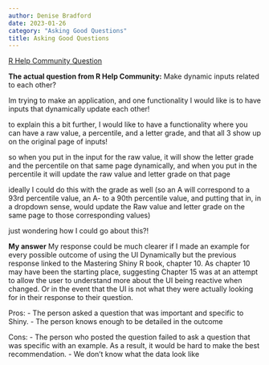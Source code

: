 ```yaml
---
author: Denise Bradford
date: 2023-01-26
category: "Asking Good Questions"
title: Asking Good Questions
---
```


[R Help Community Question]( https://community.rstudio.com/t/make-ui-inputs-that-dynamically-update-with-each-other/158270?u=drb1112)

**The actual question from R Help Community:**
Make dynamic inputs related to each other?

Im trying to make an application, and one functionality I would like is to have inputs that dynamically update each other!

to explain this a bit further, I would like to have a functionality where you can have a raw value, a percentile, and a letter grade, and that all 3 show up on the original page of inputs!

so when you put in the input for the raw value, it will show the letter grade and the percentile on that same page dynamically, and when you put in the percentile it will update the raw value and letter grade on that page

ideally I could do this with the grade as well (so an A will correspond to a 93rd percentile value, an A- to a 90th percentile value, and putting that in, in a dropdown sense, would update the Raw value and letter grade on the same page to those corresponding values)

just wondering how I could go about this?!


**My answer**
My response could be much clearer if I made an example for every possible outcome of using the UI Dynamically but the previous response linked to the Mastering Shiny R book, chapter 10. As chapter 10 may have been the starting place, suggesting Chapter 15 was at an attempt to allow the user to understand more about the UI being reactive when changed. Or in the event that the UI is not what they were actually looking for in their response to their question.

Pros:
- The person asked a question that was important and specific to Shiny. 
- The person knows enough to be detailed in the outcome

Cons:
- The person who posted the question failed to ask a question that was specific with an example. As a result, it would be hard to make the best recommendation.
- We don't know what the data look like


